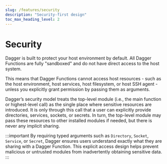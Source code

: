 ```yaml
---
slug: /features/security
description: "Security-first design"
toc_max_heading_level: 2
---
```


# Security

Dagger is built to protect your host environment by default. All Dagger Functions are fully "sandboxed" and do not have direct access to the host system.

This means that Dagger Functions cannot access host resources - such as the host environment, host services, host filesystem, or host SSH agent - unless you explicitly grant permission by passing them as arguments.

Dagger’s security model treats the top-level module (i.e., the main function or highest-level call) as the single place where sensitive resources are introduced. It is only through this call that a user can explicitly provide directories, services, sockets, or secrets. In turn, the top-level module may pass these resources to other installed modules if needed, but there is never any implicit sharing.

:::important
By requiring typed arguments such as `Directory`, `Socket`, `Service`, or `Secret`, Dagger ensures users understand exactly what they are sharing with a Dagger Function. This explicit access design helps prevent malicious or untrusted modules from inadvertently obtaining sensitive data.
:::
